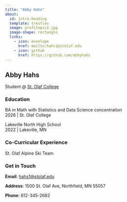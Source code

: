 ```yaml
---
title: "Abby Hahs"
about:
  id: intro-heading
  template: trestles
  image: profilepic2.jpg
  image-shape: rectangle
  links:
    - icon: envelope
      href: mailto:hahs1@stolaf.edu
    - icon: github
      href: https://github.com/abbyhahs
---
```

:::{#intro-heading}

## Abby Hahs

Student @ [St. Olaf College](https://wp.stolaf.edu/)

### Education

BA in Math with Statistics and Data Science concentration<br>
2026 | St. Olaf College

Lakeville North High School<br>
2022 | Lakeville, MN


### Co-Curricular Experience

St. Olaf Alpine Ski Team
:::

### Get in Touch

**Email**: <a href='mailto:hahs1@stolaf.edu'>hahs1@stolaf.edu</a>

**Address**: 1500 St. Olaf Ave, Northfield, MN 55057

**Phone**: 612-345-2682
